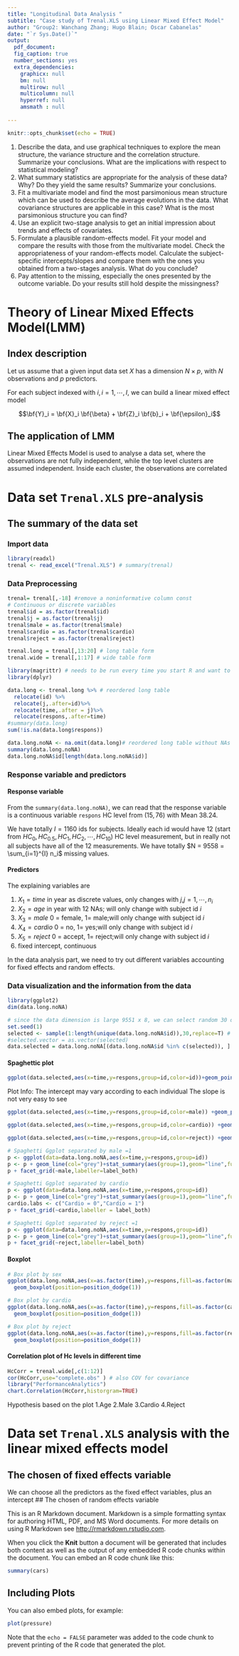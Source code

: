 ```yaml
---
title: "Longitudinal Data Analysis "
subtitle: "Case study of Trenal.XLS using Linear Mixed Effect Model"
author: "Group2: Wanchang Zhang; Hugo Blain; Oscar Cabanelas"
date: "`r Sys.Date()`"
output: 
  pdf_document:
  fig_caption: true
  number_sections: yes
  extra_dependencies:
    graphicx: null
    bm: null 
    multirow: null
    multicolumn: null
    hyperref: null
    amsmath : null
          
---
```

\newpage 
\tableofcontents 
\listoffigures
\listoftables
\newpage

```r
knitr::opts_chunk$set(echo = TRUE)
```


1. Describe the data, and use graphical techniques to explore the mean structure, the variance structure and the correlation structure. Summarize your conclusions. What are the implications with respect to statistical modeling? 
2. What summary statistics are appropriate for the analysis of these data? Why? Do they yield the same results? Summarize your conclusions. 
3. Fit a multivariate model and find the most parsimonious mean structure which can be used to describe the average evolutions in the data. What covariance structures are applicable in this case? What is the most parsimonious structure you can find? 
4. Use an explicit two-stage analysis to get an initial impression about trends and effects of covariates. 
5. Formulate a plausible random-effects model. Fit your model and compare the results with those from the multivariate model. Check the appropriateness of your random-effects model. Calculate the subject-specific intercepts/slopes and compare them with the ones you obtained from a two-stages analysis. What do you conclude? 
6. Pay attention to the missing, especially the ones presented by the outcome variable. Do your results still hold despite the missingness?


# Theory of Linear Mixed Effects Model(LMM)
## Index description
Let us assume that a given input data set $X$ has a dimension $N \times p$, with $N$ observations and $p$ predictors.

For each subject indexed with $i, i = 1,\cdots,I$, we can build a linear mixed effect model 

$$\bf{Y}_i = \bf{X}_i \bf{\beta} + \bf{Z}_i \bf{b}_i + \bf{\epsilon}_i$$

## The application of LMM 
Linear Mixed Effects Model is used to analyse a data set, where the observations are not fully independent, while the top level clusters are assumed independent. Inside each cluster, the observations are correlated 

# Data set `Trenal.XLS` pre-analysis
## The summary of the data set

### Import data
```r
library(readxl)
trenal <- read_excel("Trenal.XLS") # summary(trenal)
```


### Data Preprocessing


```r
trenal= trenal[,-18] #remove a noninformative column const
# Continuous or discrete variables
trenal$id = as.factor(trenal$id)
trenal$j = as.factor(trenal$j)
trenal$male = as.factor(trenal$male)
trenal$cardio = as.factor(trenal$cardio)
trenal$reject = as.factor(trenal$reject)

trenal.long = trenal[,13:20] # long table form 
trenal.wide = trenal[,1:17] # wide table form

library(magrittr) # needs to be run every time you start R and want to use %>%
library(dplyr)   

data.long <- trenal.long %>% # reordered long table 
  relocate(id) %>%
  relocate(j,.after=id)%>%
  relocate(time,.after = j)%>%
  relocate(respons,.after=time)
#summary(data.long)
sum(!is.na(data.long$respons))

data.long.noNA <- na.omit(data.long)# reordered long table without NAs
summary(data.long.noNA)
data.long.noNA$id[length(data.long.noNA$id)]
```

### Response variable and predictors
#### Response variable
From the `summary(data.long.noNA)`, we can read that the response variable is a continuous variable `respons` HC level from $(15,76)$ with Mean $38.24$.

We have totally $I = 1160$ ids for subjects. Ideally each id would have $12$ (start from $HC_0,HC_{0.5},HC_1,HC_2,\cdots,HC_{10}$) HC level measurement, but in really not all subjects have all of the $12$ measurements. We have totally $N = 9558 = \sum_{i=1}^{I} n_i$ missing values. 

#### Predictors
The explaining variables are 

1. $X_1=time$ in year as discrete values, only changes with $j$,$j = 1,\cdots,n_i$
2. $X_2=age$ in year with 12 NAs; will only change with subject id $i$
3. $X_3 = male$ 0 = female, 1= male;will only change with subject id $i$
4. $X_4 = cardio$ 0 = no, 1= yes;will only change with subject id $i$
5. $X_5 = reject$ 0 = accept, 1= reject;will only change with subject id $i$
6. fixed intercept, continuous

In the data analysis part, we need to try out different variables accounting for fixed effects and random effects.
<!-- [Formal Data Analysis](#data-set-`trenal.xls`-analysis-with-the-linear-mixed-effects-model) -->


### Data visualization and the information from the data
```r
library(ggplot2)
dim(data.long.noNA)
```


```r
# since the data dimension is large 9551 x 8, we can select random 30 data to have a look 
set.seed(1)
selected <- sample(1:length(unique(data.long.noNA$id)),30,replace=T) # random samples and permutations
#selected.vector = as.vector(selected)
data.selected = data.long.noNA[(data.long.noNA$id %in% c(selected)), ] 
```

#### Spaghettic plot
```r
ggplot(data.selected,aes(x=time,y=respons,group=id,color=id))+geom_point()+ geom_line()+theme_light()
```
Plot Info:
The intercept may vary according to each individual
The slope is not very easy to see

```r
ggplot(data.selected,aes(x=time,y=respons,group=id,color=male)) +geom_point()+ geom_line()+theme_light()
```
```r
ggplot(data.selected,aes(x=time,y=respons,group=id,color=cardio)) +geom_point()+ geom_line()+theme_light()
```

```r
ggplot(data.selected,aes(x=time,y=respons,group=id,color=reject)) +geom_point()+ geom_line()+theme_light()
```

```r
# Spaghetti Ggplot separated by male =1
p <- ggplot(data=data.long.noNA,aes(x=time,y=respons,group=id))
p <- p + geom_line(col="grey")+stat_summary(aes(group=1),geom="line",fun=mean,linewidth=2)
p + facet_grid(~male,labeller=label_both)

```


```r
# Spaghetti Ggplot separated by cardio
p <- ggplot(data=data.long.noNA,aes(x=time,y=respons,group=id))
p <- p + geom_line(col="grey")+stat_summary(aes(group=1),geom="line",fun=mean,linewidth=2)
cardio.labs <- c("Cardio = 0","Cardio = 1")
p + facet_grid(~cardio,labeller = label_both) 
```
```r
# Spaghetti Ggplot separated by reject =1
p <- ggplot(data=data.long.noNA,aes(x=time,y=respons,group=id))
p <- p + geom_line(col="grey")+stat_summary(aes(group=1),geom="line",fun=mean,linewidth=2)
p + facet_grid(~reject,labeller=label_both)

```

#### Boxplot
```r
# Box plot by sex
ggplot(data.long.noNA,aes(x=as.factor(time),y=respons,fill=as.factor(male)))+ 
  geom_boxplot(position=position_dodge(1))
```

```r
# Box plot by cardio
ggplot(data.long.noNA,aes(x=as.factor(time),y=respons,fill=as.factor(cardio)))+ 
  geom_boxplot(position=position_dodge(1))
```

```r
# Box plot by reject
ggplot(data.long.noNA,aes(x=as.factor(time),y=respons,fill=as.factor(reject)))+ 
  geom_boxplot(position=position_dodge(1))
```
#### Correlation plot of Hc levels in different time

```r
HcCorr = trenal.wide[,c(1:12)]
cor(HcCorr,use="complete.obs" ) # also COV for covariance
library("PerformanceAnalytics")
chart.Correlation(HcCorr,historgram=TRUE)
```


Hypothesis based on the plot
1.Age
2.Male
3.Cardio
4.Reject



# Data set `Trenal.XLS` analysis with the linear mixed effects model 
<!-- #[Formal Data Analysis](#Data set `Trenal.XLS` analysis with the linear mixed effects model) -->

## The chosen of fixed effects variable
We can choose all the predictors as the fixed effect variables, plus an intercept
## The chosen of random effects variable


This is an R Markdown document. Markdown is a simple formatting syntax for authoring HTML, PDF, and MS Word documents. For more details on using R Markdown see <http://rmarkdown.rstudio.com>.

When you click the **Knit** button a document will be generated that includes both content as well as the output of any embedded R code chunks within the document. You can embed an R code chunk like this:

```r
summary(cars)
```

## Including Plots

You can also embed plots, for example:

```r
plot(pressure)
```

Note that the `echo = FALSE` parameter was added to the code chunk to prevent printing of the R code that generated the plot.

